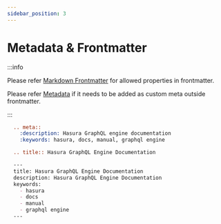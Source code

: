 ```yaml
---
sidebar_position: 3
---
```


# Metadata & Frontmatter

:::info

Please refer [Markdown Frontmatter](https://docusaurus.io/docs/api/plugins/@docusaurus/plugin-content-docs#markdown-frontmatter) for allowed properties in frontmatter.

Please refer [Metadata](https://docusaurus.io/docs/markdown-features/head-metadatas) if it needs to be added as custom meta outside frontmatter.

:::


<Tabs>
  <TabItem value="sphinx" label="Sphinx - RST" default>

```rest
  .. meta::
    :description: Hasura GraphQL engine documentation
    :keywords: hasura, docs, manual, graphql engine

  .. title:: Hasura GraphQL Engine Documentation
```

  </TabItem>
  <TabItem value="docusaurus" label="Docusaurus - MDX">

```markdown
  ---
  title: Hasura GraphQL Engine Documentation
  description: Hasura GraphQL Engine Documentation
  keywords:
    - hasura
    - docs
    - manual
    - graphql engine
  ---
```

  </TabItem>
</Tabs>

